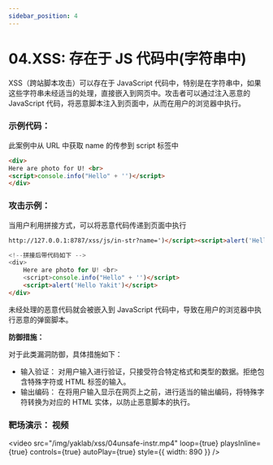 ```yaml
---
sidebar_position: 4
---
```


# 04.XSS: 存在于 JS 代码中(字符串中)

XSS（跨站脚本攻击）可以存在于 JavaScript 代码中，特别是在字符串中，如果这些字符串未经适当的处理，直接嵌入到网页中。攻击者可以通过注入恶意的 JavaScript 代码，将恶意脚本注入到页面中，从而在用户的浏览器中执行。

### 示例代码：

此案例中从 URL 中获取 name 的传参到 script 标签中

```HTML
<div>
Here are photo for U! <br>
<script>console.info("Hello" + '')</script>
</div>
```

### 攻击示例：

当用户利用拼接方式，可以将恶意代码传递到页面中执行

```HTML
http://127.0.0.1:8787/xss/js/in-str?name=')</script><script>alert('Hello Yakit

<!--拼接后带代码如下 -->
<div>
    Here are photo for U! <br>
    <script>console.info("Hello" + '')</script>
    <script>alert('Hello Yakit')</script>
</div>
```

未经处理的恶意代码就会被嵌入到 JavaScript 代码中，导致在用户的浏览器中执行恶意的弹窗脚本。

**防御措施：**

对于此类漏洞防御，具体措施如下：

- 输入验证： 对用户输入进行验证，只接受符合特定格式和类型的数据。拒绝包含特殊字符或 HTML 标签的输入。
- 输出编码： 在将用户输入显示在网页上之前，进行适当的输出编码，将特殊字符转换为对应的 HTML 实体，以防止恶意脚本的执行。

### 靶场演示： 视频

<video
  src="/img/yaklab/xss/04unsafe-instr.mp4"
  loop={true}
  playsInline={true}
  controls={true}
  autoPlay={true}
  style={{ width: 890 }}
/>
